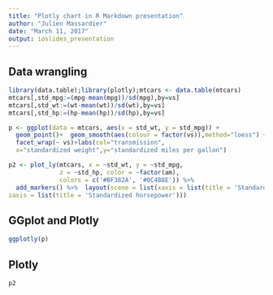 ```yaml
---
title: "Plotly chart in R Markdown presentation"
author: "Julien Massardier"
date: "March 11, 2017"
output: ioslides_presentation
---
```


## Data wrangling

```r
library(data.table);library(plotly);mtcars <- data.table(mtcars)
mtcars[,std_mpg:=(mpg-mean(mpg))/sd(mpg),by=vs]
mtcars[,std_wt:=(wt-mean(wt))/sd(wt),by=vs]
mtcars[,std_hp:=(hp-mean(hp))/sd(hp),by=vs]

p <- ggplot(data = mtcars, aes(x = std_wt, y = std_mpg)) +
  geom_point()+  geom_smooth(aes(colour = factor(vs)),method="loess") +  
  facet_wrap(~ vs)+labs(col="transmission", 
  x="standardized weight",y="standardized miles per gallon")

p2 <- plot_ly(mtcars, x = ~std_wt, y = ~std_mpg, 
              z = ~std_hp, color = ~factor(am), 
              colors = c('#BF382A', '#0C4B8E')) %>%
  add_markers() %>%  layout(scene = list(xaxis = list(title = 'Standardized Weight'), yaxis = list(title = 'Standardized MPG'),
zaxis = list(title = 'Standardized horsepower')))

```

## GGplot and Plotly

```r
ggplotly(p)
```


## Plotly

```r
p2
```
